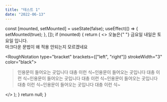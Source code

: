 ```yaml
---
title: "테스트 1"
date: "2022-06-13"
---
```



  const [mounted, setMounted] = useState(false);
  useEffect(() => {
    setMounted(true);
  }, []);
  if (mounted) {
    return (
      <>
        <RoughNotationGroup show>
          오늘은{" "}
          <RoughNotation type="highlight" color="palevioletred" order="3">
            금요일
          </RoughNotation>
          내일은 <RoughNotation type="box" color="#a3fbf6" order="2">
            토요일
          </RoughNotation>입니다.
          <br />
          마크다운 문법이 왜 적용 안되는지<RoughNotation
            type="underline"
            color="darkorange"
            order="1">
            모르겠네요
          </RoughNotation>
          <div className="m-6">
            <RoughNotation
              type="bracket"
              brackets={["left", "right"]}
              strokeWidth="3"
              color="black">
              <blockquote>
                인용문이 들어오는 곳입니다 대충 이런 식~인용문이 들어오는 곳입니다 대충
                이런 식~인용문이 들어오는 곳입니다 대충 이런 식~인용문이 들어오는 곳입니다
                대충 이런 식~인용문이 들어오는 곳입니다 대충 이런 식~
              </blockquote>
            </RoughNotation>
          </div>
        </RoughNotationGroup>
      </>
    );
  }
  return null;
}
